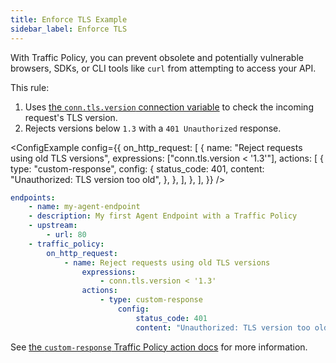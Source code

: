 ```yaml
---
title: Enforce TLS Example
sidebar_label: Enforce TLS
---
```



With Traffic Policy, you can prevent obsolete and potentially vulnerable browsers, SDKs, or CLI tools like `curl` from attempting to access your API.

This rule:

1. Uses [the `conn.tls.version` connection variable](https://ngrok.com/docs/traffic-policy/variables/connection/#conntlsversion) to check the incoming request's TLS version.
1. Rejects versions below `1.3` with a `401 Unauthorized` response.

<Tabs groupId="exampleType" queryString="type" defaultValue="snippet">

<TabItem value="snippet" label="Snippet">

<ConfigExample
	config={{
		on_http_request: [
			{
				name: "Reject requests using old TLS versions",
				expressions: ["conn.tls.version < '1.3'"],
				actions: [
					{
						type: "custom-response",
						config: {
							status_code: 401,
							content: "Unauthorized: TLS version too old",
						},
					},
				],
			},
		],
	}}
/>

</TabItem>

<TabItem value="full" label="Full Configuration File">

```yaml mode=traffic-policy title="config.yml"
endpoints:
	- name: my-agent-endpoint
	- description: My first Agent Endpoint with a Traffic Policy
	- upstream:
		- url: 80
	- traffic_policy:
		on_http_request:
			- name: Reject requests using old TLS versions
				expressions:
					- conn.tls.version < '1.3'
				actions:
					- type: custom-response
						config:
							status_code: 401
							content: "Unauthorized: TLS version too old"
```

</TabItem>

</Tabs>

See [the `custom-response` Traffic Policy action docs](/traffic-policy/actions/custom-response/) for more information.
